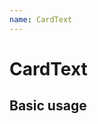 ```yaml
---
name: CardText
---
```



# CardText

<Props of={CardText} />


## Basic usage

<Playground>
  <MuiThemeProvider theme={createMuiTheme({
        palette: {
            primary: {
            main: '#1e88e5'
            },
            secondary: {
            main: '#d81b60'
            },
            type: 'dark'
        }})}>
      <CssBaseline />
      <CardText
            card={exampleCardModel()}
            isHovered={false}
            quantity={2}
        />
    </MuiThemeProvider>
</Playground>